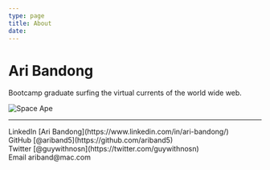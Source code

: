 ```yaml
---
type: page
title: About
date: 
---
```


# Ari Bandong

 Bootcamp graduate surfing the virtual currents of the world wide web.


<Image
  src="/images/ape.png"
  alt="Space Ape"
  width={1000}
  height={1000}
  priority
  className="next-image"
/>

---

<div>
  LinkedIn [Ari Bandong](https://www.linkedin.com/in/ari-bandong/) 
  <br />
  GitHub [@ariband5](https://github.com/ariband5)
  <br />
  Twitter [@guywithnosn](https://twitter.com/guywithnosn)
  <br />
  Email ariband@mac.com
</div>
